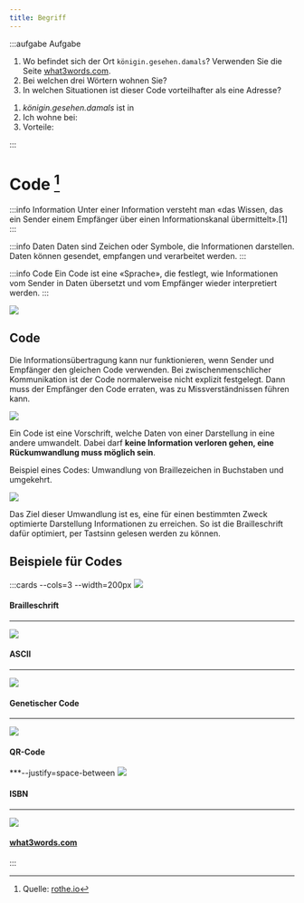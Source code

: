 ```yaml
---
title: Begriff
---
```




:::aufgabe Aufgabe

1. Wo befindet sich der Ort `königin.gesehen.damals`? Verwenden Sie die Seite [what3words.com](https://what3words.com/).
2. Bei welchen drei Wörtern wohnen Sie?
3. In welchen Situationen ist dieser Code vorteilhafter als eine Adresse? 

<Answer type="text" webKey="febd99e4-31b1-451f-89fa-e8f11134758c">

1. <i>königin.gesehen.damals</i> ist in
2. Ich wohne bei:
3. Vorteile:

</Answer>

:::

# Code [^1]

:::info Information
Unter einer Information versteht man «das Wissen, das ein Sender einem Empfänger über einen Informationskanal übermittelt».[1]
:::

:::info Daten
Daten sind Zeichen oder Symbole, die Informationen darstellen. Daten können gesendet, empfangen und verarbeitet werden.
:::

:::info Code
Ein Code ist eine «Sprache», die festlegt, wie Informationen vom Sender in Daten übersetzt und vom Empfänger wieder interpretiert werden.
:::

![](images/code.svg)


## Code
Die Informationsübertragung kann nur funktionieren, wenn Sender und Empfänger den gleichen Code verwenden. Bei zwischenmenschlicher Kommunikation ist der Code normalerweise nicht explizit festgelegt. Dann muss der Empfänger den Code erraten, was zu Missverständnissen führen kann.

![](images/cover.svg)

Ein Code ist eine Vorschrift, welche Daten von einer Darstellung in eine andere umwandelt. Dabei darf **keine Information verloren gehen, eine Rückumwandlung muss möglich sein**.

Beispiel eines Codes: Umwandlung von Braillezeichen in Buchstaben und umgekehrt.

![](images/code-1.svg)

Das Ziel dieser Umwandlung ist es, eine für einen bestimmten Zweck optimierte Darstellung Informationen zu erreichen. So ist die Brailleschrift dafür optimiert, per Tastsinn gelesen werden zu können.

## Beispiele für Codes

:::cards --cols=3 --width=200px
![](images/braille.jpg)
#### Brailleschrift
***
![](images/ascii.png)
#### ASCII
***
![](images/dna_transcription.png)
#### Genetischer Code
***
![](images/qrcode.png)
#### QR-Code
***--justify=space-between
![](images/isbn.png)
#### ISBN
***
![](images/what3words.jpg)
#### [what3words.com](https://what3words.com/)
:::

<Answer type="text" webKey="da92959f-65c9-4060-8322-cf832e84c6d1" />

[^1]: Quelle: [rothe.io](https://rothe.io/?page=code/1-basics/1-code/)